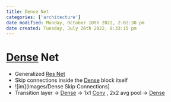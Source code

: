 ```yaml
---
title: Dense Net
categories: ['architecture']
date modified: Monday, October 10th 2022, 2:02:30 pm
date created: Tuesday, July 26th 2022, 8:33:15 pm
---
```


# [Dense](Dense.qmd) Net
- Generalized [Res Net](Res%20Net.qmd)
- Skip connections inside the [Dense](Dense.qmd) block itself
- ![im](images/Dense Skip Connections]
- Transition layer -> [Dense](Dense.qmd) -> 1x1 [Conv](Conv.qmd) , 2x2 avg pool -> [Dense](Dense.qmd)



